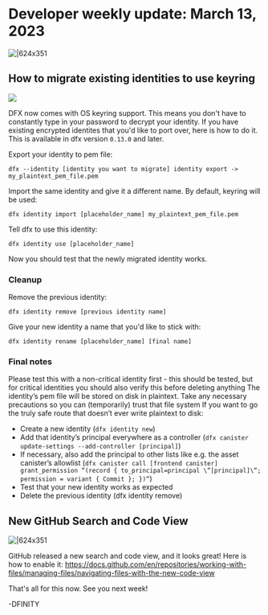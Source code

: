 # Developer weekly update: March 13, 2023
![|624x351](../_assets/Decentralized_01.jpg)

<head>
  <meta property="og:image" content={require('../_assets/Decentralized_01.jpg').default}/>
  <meta property="twitter:image" content={require('../_assets/Decentralized_01.jpg').default}/>
</head>

## How to migrate existing identities to use keyring
![](https://images.unsplash.com/photo-1649323357445-bcca3bb9ea3b?ixlib=rb-4.0.3&ixid=MnwxMjA3fDB8MHxwaG90by1wYWdlfHx8fGVufDB8fHx8&auto=format&fit=crop&w=2670&q=80)

DFX now comes with OS keyring support. This means you don't have to constantly type in your password to decrypt your
identity. If you have existing encrypted identites that you'd like to port over, here is how to do it. This is available
in dfx version `0.13.0` and later.

Export your identity to pem file:
```
dfx --identity [identity you want to migrate] identity export -> my_plaintext_pem_file.pem
```

Import the same identity and give it a different name. By default, keyring will be used:
```
dfx identity import [placeholder_name] my_plaintext_pem_file.pem
```

Tell dfx to use this identity:
```
dfx identity use [placeholder_name]
```

Now you should test that the newly migrated identity works.

### Cleanup

Remove the previous identity:
```
dfx identity remove [previous identity name]
```

Give your new identity a name that you'd like to stick with:
```
dfx identity rename [placeholder_name] [final name]
```

### Final notes
Please test this with a non-critical identity first - this should be tested, but for critical identities you should also
verify this before deleting anything
The identity’s pem file will be stored on disk in plaintext. Take any necessary precautions so you can (temporarily)
trust that file system
If you want to go the truly safe route that doesn’t ever write plaintext to disk:

- Create a new identity (`dfx identity new`)
- Add that identity’s principal everywhere as a controller (`dfx canister update-settings --add-controller [principal]`)
- If necessary, also add the principal to other lists like e.g. the asset canister’s allowlist (`dfx canister
call [frontend canister] grant_permission “(record { to_principal=principal \“[principal]\“; permission = variant {
Commit }; })“`)
- Test that your new identity works as expected
- Delete the previous identity (dfx identity remove)

## New GitHub Search and Code View
![|624x351](../_assets/github_search_code_view.png)

GitHub released a new search and code view, and it looks great! Here is how to enable it:
https://docs.github.com/en/repositories/working-with-files/managing-files/navigating-files-with-the-new-code-view

That's all for this now. See you next week!

-DFINITY
